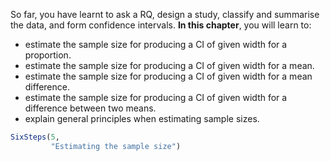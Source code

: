 ::: {.objectivesBox .objectives data-latex="{iconmonstr-target-4-240.png}"}
So far, you have learnt to ask a RQ, design a study, classify and summarise the data, and form confidence intervals.
**In this chapter**, you will learn to:

* estimate the sample size for producing a CI of given width for a proportion.
* estimate the sample size for producing a CI of given width for a mean.
* estimate the sample size for producing a CI of given width for a mean difference.
* estimate the sample size for producing a CI of given width for a difference between two means.
* explain general principles when estimating sample sizes.

:::



```r
SixSteps(5, 
         "Estimating the sample size")
```